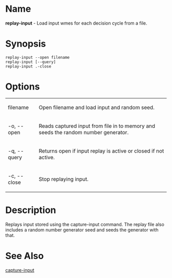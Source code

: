 = Name =
'''replay-input''' - Load input wmes for each decision cycle from a file.

= Synopsis =
 replay-input --open filename
 replay-input [--query]
 replay-input .-close

= Options =
{| border="1" cellpadding="2"
| filename || Open filename and load input and random seed.
|-
| -o, --open || Reads captured input from file in to memory and seeds the random number generator.
|-
| -q, --query || Returns open if input replay is active or closed if not active.
|-
| -c, --close || Stop replaying input.
|}

= Description =

Replays input stored using the capture-input command. The replay file also includes a random number generator seed and seeds the generator with that.

= See Also =
[[capture-input]]

